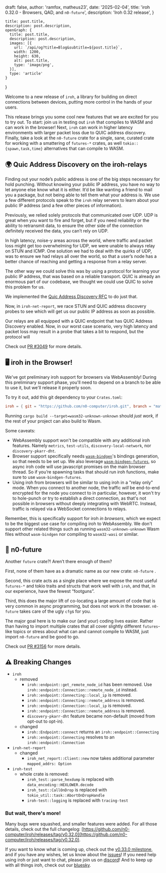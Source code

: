 
  draft: false,
  author: 'ramfox, matheus23',
  date: '2025-02-04',
  title: 'iroh 0.32.0 - Browsers, QAD, and `n0-future`',
  description: 'Iroh 0.32 release',
}

    title: post.title,
    description: post.description,
    openGraph: {
      title: post.title,
      description: post.description,
      images: [{
        url: `/api/og?title=Blog&subtitle=${post.title}`,
        width: 1200,
        height: 630,
        alt: post.title,
        type: 'image/png',
      }],
      type: 'article'
    }
}


Welcome to a new release of `iroh`, a library for building on direct connections between devices, putting more control in the hands of your users.

This release brings you some cool new features that we are excited for you to try out. To start: join us in testing out `iroh` that compiles to WASM and can work in the browser! Next, `iroh` can work in higher latency environments with larger packet loss due to QUIC address discovery. Finally, take a look at the `n0-future` crate for a single, sane, curated crate for working with a smattering of `futures-*` crates, as well `tokio::{spawn,task,time}` alternatives that can compile to WASM.

## 🌍 Quic Address Discovery on the iroh-relays

Finding out your node’s public address is one of the big steps necessary for hold punching. Without knowing your public IP address, you have no way to let anyone else know what it is either. It’d be like wanting a friend to mail you a package, but not being able to tell them what your address is. We use a few different protocols speak to the `iroh` relay servers to learn about your public IP address (and a few other pieces of information).

Previously, we relied solely protocols that communicated over UDP. UDP is great when you want to fire and forget, but if you need reliability or the ability to retransmit data, to ensure the other side of the connection definitely received the data, you can’t rely on UDP.

In high latency, noise-y areas across the world, where traffic and packet loss might get too overwhelming for UDP, we were unable to always relay on STUN and ICMP. One solution we had to deal with the quirks of UDP, was to ensure we had relays all over the world, so that a user’s node has a better chance of reaching and getting a response from a relay server.

The other way we could solve this was by using a protocol for learning your public IP address, that was based on a reliable transport. QUIC is already an enormous part of our codebase, we thought we could use QUIC to solve this problem for us.

We implemented the [Quic Address Discovery RFC](https://datatracker.ietf.org/doc/draft-seemann-quic-address-discovery/) to do just that.

Now, in `iroh-net-report`, we race STUN and QUIC address discovery probes to see which will get us our public IP address as soon as possible.

Our relays are all equipped with a QUIC endpoint that has QUIC Address Discovery enabled. Now, in our worst case scenario, very high latency and packet loss may result in a probe that takes a bit to respond, but the protocol will 

Check out [PR #3049](https://github.com/n0-computer/iroh/pull/3049) for more details.

## 🖥️ iroh in the Browser!

We've got preliminary iroh support for browsers via WebAssembly!
During this preliminary support phase, you'll need to depend on a branch to be able to use it, but we'll release it properly soon.

To try it out, add this git dependency to your `Crates.toml`:

```toml
iroh = { git = "https://github.com/n0-computer/iroh.git", branch = "matheus23/iroh-browser", default-features = false }
```

Running `cargo build --target=wasm32-unknown-unknown` should *just work,* if the rest of your project can also build to Wasm.

Some caveats:

- WebAssembly support won't be compatible with any additional iroh features. Namely `metrics`, `test-utils`, `discovery-local-network`, nor `discovery-pkarr-dht`.
- Browser support specifically needs [`wasm-bindgen`](https://rustwasm.github.io/docs/wasm-bindgen/)'s bindings generation, so that needs to be set up. We also leverage [`wasm-bindgen-futures`](https://docs.rs/wasm-bindgen-futures), so async iroh code will use javascript promises on the main browser thread. So if you’re spawning tasks that should run iroh functions, make sure to use `wasm-bindgen-futures`.
- Using iroh from browsers will be similar to using iroh in a "relay only" mode. When you connect to another node, the traffic *will* be end-to-end encrypted for the node you connect to in particular, however, it won't try to hole-punch or try to establish a direct connection, as that's not possible in browsers without deeply integrating with WebRTC. Instead, traffic is relayed via a WebSocket connections to relays.

Remember, this is specifically support for iroh *in browsers*, which we expect to be the biggest use case for compiling iroh to WebAssembly. We don't support other related things such as running `wasm32-unknown-unknown` Wasm files without `wasm-bindgen` nor compiling to `wasm32-wasi` or similar.

## 💫 n0-future

Another `future` crate?! Aren’t there enough of them?

First, none of them have as a dramatic name as our new crate: `n0-future` .

Second, this crate acts as a single place where we expose the most useful `futures-*` and tokio traits and structs that work well with `iroh`, and that, in our experience, have the fewest “footguns”.

Third, this does the major lift of co-locating a large amount of code that is very common in async programming, but does not work in the browser. `n0-future` takes care of the ugly `cfg`s for you.

The major goal here is to make our (and your) coding lives easier. Rather than having to import multiple crates that all cover slightly different `futures`-like topics or stress about what can and cannot compile to WASM, just  import `n0-future` and be good to go.

Check out [PR #3156](https://github.com/n0-computer/iroh/pull/3156) for more details.

## ⚠️ Breaking Changes

- `iroh`
    - removed
        - `iroh::endpoint::get_remote_node_id` has been removed. Use `iroh::endpoint::Connection::remote_node_id` instead.
        - `iroh::endpoint::Connecting::local_ip` is removed.
        - `iroh::endpoint::Connecting::remote_address` is removed.
        - `iroh::endpoint::Connection::local_ip` is removed.
        - `iroh::endpoint::Connection::remote_address` is removed.
        - `discovery-pkarr-dht` feature became non-default (moved from opt-out to opt-in).
    - changed
        - `iroh::Endpoint::connect` returns an `iroh::endpoint::Connecting`
        - `iroh::endpoint::Connecting` resolves to an `iroh::endpoint::Connection`
- `iroh-net-report`
    - changed
        - `iroh_net_report::Client::new` now takes additional parameter `mapped_addrs: Option`
- `iroh-test`
    - whole crate is removed:
        - `iroh_test::parse_hexdump` is replaced with `data_encoding::HEXLOWER.decode`
        - `iroh_test::CallOnDrop` is replaced with `tokio_util::task::AbortOnDropHandle`
        - `iroh-test::logging` is replaced with `tracing-test`

### But wait, there's more!

Many bugs were squashed, and smaller features were added. For all those details, check out the full changelog: [https://github.com/n0-computer/iroh/releases/tag/v0.32.0](https://github.com/n0-computer/iroh/releases/tag/v0.32.0).

If you want to know what is coming up, check out the [v0.33.0 milestone](https://github.com/n0-computer/iroh/milestone/40), and if you have any wishes, let us know about the [issues](https://github.com/n0-computer/iroh/issues)! If you need help using iroh or just want to chat, please join us on [discord](https://discord.com/invite/DpmJgtU7cW)! And to keep up with all things iroh, check out our [bluesky](https://bsky.app/profile/iroh.computer).
